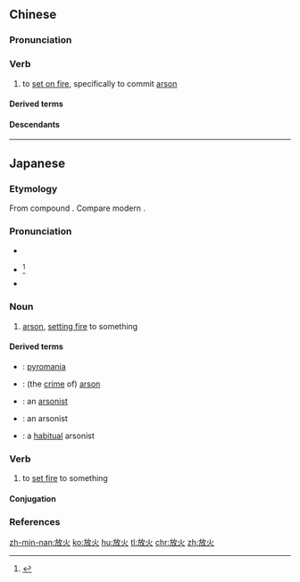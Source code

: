 ==Chinese==
{{zh-forms}}

===Pronunciation===
{{zh-pron
|m=fànghuǒ
|c=fong3 fo2
|h=pfs=piong-fó
|mn=pàng-hóe/pàng-hé
|cat=v
}}

===Verb===
{{zh-verb}}

# to [[set on fire]], specifically to commit [[arson]]

====Derived terms====
{{zh-der|只許州官放火，不許百姓點燈|州官放火|一頭放火，一頭放水|殺人放火}}

====Descendants====
{{CJKV||ほうか|방화|phóng hỏa}}

----

==Japanese==
{{ja-kanjitab|ほう|か|yomi=o}}

===Etymology===
From {{etyl|ltc|ja|sort=ほうか}} compound {{m|ltc|放火|tr=pjangH xwaX||let loose” + “fire}}. Compare modern {{cog|zh|放火|tr=fànghuǒ}}.

===Pronunciation===
* {{l|ja|sc=Latn|音読み|On'yomi}}
* {{ja-accent-common|h|ほ|うか}}<ref name="NHK">{{R:NHK Hatsuon}}</ref>
* {{IPA|lang=ja|[ho̞ːka̠]}}

===Noun===
{{ja-noun|ほうか|hhira=はうくわ}}

# [[arson]], [[set fire|setting fire]] to something

====Derived terms====
{{der-top}}
* {{ja-l|放火狂|ほうかきょう|hōkakyō}}: [[pyromania]]
* {{ja-l|放火罪|ほうかざい|hōkazai}}: (the [[crime]] of) [[arson]]
* {{ja-l|放火者|ほうかしゃ|hōkasha}}: an [[arsonist]]
* {{ja-l|放火犯人|ほうかはんにん|hōka hannin}}: an arsonist
* {{ja-l|放火魔|ほうかま|hōkama}}: a [[habitual]] arsonist
{{der-bottom}}

===Verb===
{{ja-verb-suru|ほうか|hhira=はうくわ}}

# to [[set fire]] to something

====Conjugation====
{{ja-suru|ほうか}}

===References===
<references/>

[[zh-min-nan:放火]]
[[ko:放火]]
[[hu:放火]]
[[tl:放火]]
[[chr:放火]]
[[zh:放火]]